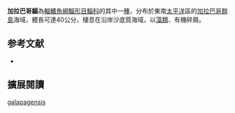 {{Speciesbox 
| status = NE
| status_system = IUCN3.1
| taxon = Mugil galapagensis
| authority =   [[Ebeling|Ebeling]], 1961
| synonyms = 
}}
'''加拉巴哥鯔'''為[[輻鰭魚綱|輻鰭魚綱]][[鯔形目|鯔形目]][[鯔科|鯔科]]的其中一[[種|種]]，分布於東南[[太平洋|太平洋]]區的[[加拉巴哥群島|加拉巴哥群島]]海域，體長可達40公分，棲息在沿岸沙底質海域，以[[藻類|藻類]]、有機碎屑。

== 参考文献 ==
{{reflist}}
*{{FishBase_species|genus=Mugil|species=galapagensis|year=2012|month=7}}

== 擴展閱讀 == 
{{refbegin}}
{{wikispecies-inline|Mugil galapagensis|加拉巴哥鯔}}
{{refend}}
{{Taxonbar|from=Q2534951}}

[[Category:鯔屬|galapagensis]]